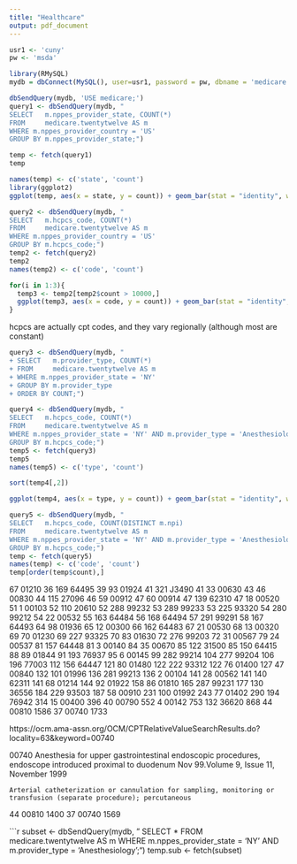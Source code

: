 ```yaml
---
title: "Healthcare"
output: pdf_document
---
```

```r
usr1 <- 'cuny'
pw <- 'msda'
```

```r
library(RMySQL)
mydb = dbConnect(MySQL(), user=usr1, password = pw, dbname = 'medicare')

dbSendQuery(mydb, 'USE medicare;')
query1 <- dbSendQuery(mydb, "
SELECT   m.nppes_provider_state, COUNT(*)
FROM     medicare.twentytwelve AS m
WHERE m.nppes_provider_country = 'US'
GROUP BY m.nppes_provider_state;")

temp <- fetch(query1)
temp
```

```r
names(temp) <- c('state', 'count')
library(ggplot2)
ggplot(temp, aes(x = state, y = count)) + geom_bar(stat = "identity", width = .75) + scale_y_log10() + coord_flip()
```

```r
query2 <- dbSendQuery(mydb, "
SELECT   m.hcpcs_code, COUNT(*)
FROM     medicare.twentytwelve AS m
WHERE m.nppes_provider_country = 'US'
GROUP BY m.hcpcs_code;")
temp2 <- fetch(query2)
temp2
names(temp2) <- c('code', 'count')

for(i in 1:3){
  temp3 <- temp2[temp2$count > 10000,]
  ggplot(temp3, aes(x = code, y = count)) + geom_bar(stat = "identity", width = .75) + coord_flip()
}
```

hcpcs are actually cpt codes, and they vary regionally (although most are constant)

```r
query3 <- dbSendQuery(mydb, "
+ SELECT   m.provider_type, COUNT(*)
+ FROM     medicare.twentytwelve AS m
+ WHERE m.nppes_provider_state = 'NY'
+ GROUP BY m.provider_type
+ ORDER BY COUNT;")
```

```r
query4 <- dbSendQuery(mydb, "
SELECT   m.hcpcs_code, COUNT(*)
FROM     medicare.twentytwelve AS m
WHERE m.nppes_provider_state = 'NY' AND m.provider_type = 'Anesthesiology'
GROUP BY m.hcpcs_code;")
temp5 <- fetch(query3)
temp5
names(temp5) <- c('type', 'count')

sort(temp4[,2])

ggplot(temp4, aes(x = type, y = count)) + geom_bar(stat = "identity", width = .75) + coord_flip()
```

```r
query5 <- dbSendQuery(mydb, "
SELECT   m.hcpcs_code, COUNT(DISTINCT m.npi)
FROM     medicare.twentytwelve AS m
WHERE m.nppes_provider_state = 'NY' AND m.provider_type = 'Anesthesiology'
GROUP BY m.hcpcs_code;")
temp <- fetch(query5)
names(temp) <- c('code', 'count')
temp[order(temp$count),]
```

67  01210    36
169 64495    39
93  01924    41
321 J3490    41
33  00630    43
46  00830    44
115 27096    46
59  00912    47
60  00914    47
139 62310    47
18  00520    51
1   00103    52
110 20610    52
288 99232    53
289 99233    53
225 93320    54
280 99212    54
22  00532    55
163 64484    56
168 64494    57
291 99291    58
167 64493    64
98  01936    65
12  00300    66
162 64483    67
21  00530    68
13  00320    69
70  01230    69
227 93325    70
83  01630    72
276 99203    72
31  00567    79
24  00537    81
157 64448    81
3   00140    84
35  00670    85
122 31500    85
150 64415    88
89  01844    91
193 76937    95
6   00145    99
282 99214   104
277 99204   106
196 77003   112
156 64447   121
80  01480   122
222 93312   122
76  01400   127
47  00840   132
101 01996   136
281 99213   136
2   00104   141
28  00562   141
140 62311   141
68  01214   144
92  01922   158
86  01810   165
287 99231   177
130 36556   184
229 93503   187
58  00910   231
100 01992   243
77  01402   290
194 76942   314
15  00400   396
40  00790   552
4   00142   753
132 36620   868
44  00810  1586
37  00740  1733

https://ocm.ama-assn.org/OCM/CPTRelativeValueSearchResults.do?locality=63&keyword=00740

00740 	Anesthesia for upper gastrointestinal endoscopic procedures, endoscope introduced proximal to duodenum
Nov 99.Volume 9, Issue 11, November 1999 

 	Arterial catheterization or cannulation for sampling, monitoring or transfusion (separate procedure); percutaneous
 	
44  00810  1400
37  00740  1569

```r
subset <- dbSendQuery(mydb, "
SELECT   *
FROM     medicare.twentytwelve AS m
WHERE m.nppes_provider_state = 'NY' AND m.provider_type = 'Anesthesiology';")
temp.sub <- fetch(subset)
